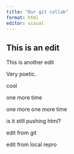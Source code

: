 ```yaml
---
title: "Our git collab"
format: html
editor: visual
---
```


## This is an edit

This is another edit

Very poetic.

cool

one more time

one more one more time

is it still pushing html?

edit from git

edit from local repro
